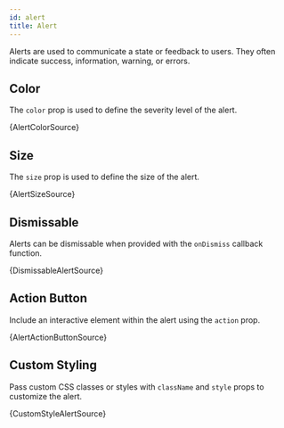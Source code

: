 ```yaml
---
id: alert
title: Alert
---
```


Alerts are used to communicate a state or feedback to users. They often indicate success, information, warning, or errors.

## Color

The `color` prop is used to define the severity level of the alert.



<CodeSample>
    <AlertColorDemo/>
</CodeSample>

<CodeBlock language="tsx">{AlertColorSource}</CodeBlock>

## Size

The `size` prop is used to define the size of the alert.


<CodeSample>
    <AlertSizeDemo/>
</CodeSample>

<CodeBlock language="tsx">{AlertSizeSource}</CodeBlock>


## Dismissable

Alerts can be dismissable when provided with the `onDismiss` callback function.


<CodeSample>
    <DismissableAlertDemo/>
</CodeSample>

<CodeBlock language="tsx">{DismissableAlertSource}</CodeBlock>

## Action Button

Include an interactive element within the alert using the `action` prop.


<CodeSample>
    <AlertActionButtonDemo/>
</CodeSample>

<CodeBlock language="tsx">{AlertActionButtonSource}</CodeBlock>

## Custom Styling

Pass custom CSS classes or styles with `className` and `style` props to customize the alert.


<CodeSample>
    <CustomStyleAlertDemo/>
</CodeSample>

<CodeBlock language="tsx">{CustomStyleAlertSource}</CodeBlock>
